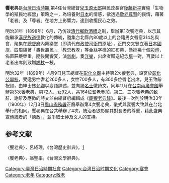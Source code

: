 '''饗老典'''是[[台灣日治時期|台灣日治時期]],第4任台灣總督[[兒玉源太郎|兒玉源太郎]]與民政長官[[後藤新平|後藤新平]]實施「生物學的殖民地經營」策略之一，為培養對[[日本|日本]]的情感，欲透過[[敬老尊賢|敬老尊賢]]的民情，藉著「老者」及「尊者」在地方上影響力，達到收攬民心之效。

明治31年（1898年）6月，乃仿效[[清代|清代]][[鄉飲酒禮|鄉飲酒禮]]之制，舉辦第1次饗老典，以示其能繼承[[漢民族|漢民族]][[道德|道德]]教化的傳統，邀集台北縣內80歲以上的台籍男女耆宿314名與會，聚集在[[總督府|總督府]]內舞樂堂（即清代[[布政使司|布政使司]][[衙門|衙門]]原址），正門交叉豎立著[[日本國旗|日本國旗]]，四周繡著「壽世壽民」、「教忠教孝」等金絲字樣的紅布幕，懸掛幾十個[[彩燈|彩燈]]，佈置莊嚴榮重，隨後開饗宴，演[[新劇|新劇]]，奏[[洋樂|洋樂]]，出席者贈送紀念[[扇|扇]]一對，百歲以上老者出席則致贈[[鳩杖|鳩杖]]一枝。

明治32年（1899年）4月9日兒玉總督在[[彰化文廟|彰化文廟]]主持第2次饗老典，設宴於[[彰化公學校|彰化公學校]]，受邀男性耆老260多人，女性700多人，有300多位耆老出席，兒玉致辭祝賀，由紳士[[林允卿|林允卿]]以臺語譯述，並向諸[[名士|名士]]徵詩文。同年11月在[[台南|台南]][[兩廣會館|兩廣會館]]舉辦第3次饗老典，男72人、女92人，共164位耆老參加，第二、三次饗老典的致辭、謝辭及應徵的詩文並由總督府編輯成《[[慶饗老典錄|慶饗老典錄]]》。最後一次則於明治33年（1900年）12月3日[[鳳山辦務署|鳳山辦務署]]正廳舉辦第4次饗老典，儀式與宴饗大致與在台北舉行的相同。饗老典在台共舉辦了4次，統治者欲彰顯其對長者的尊重，藉此盛典宣傳統者的「德政」，並爭取士紳及文人的支持。

==参考文献==
<div class="references-small">
<references />
</div>〈饗老典〉，呂紹理，《台灣歷史辭典》。[http://nrch.cca.gov.tw/ccahome/website/site20/contents/021/cca220003-li-wpkbhisdict004651-1363-u.xml]{{dead link|date=2018年5月 |bot=InternetArchiveBot |fix-attempted=yes }}

〈饗老典〉，翁聖峯，《台灣文學辭典》。


[[Category:臺灣日治時期社會|Category:臺灣日治時期社會]]
[[Category:台湾日治时期文化|Category:台湾日治时期文化]]
[[Category:宴會|Category:宴會]]
[[Category:老年|Category:老年]]
[[Category:敬老|Category:敬老]]